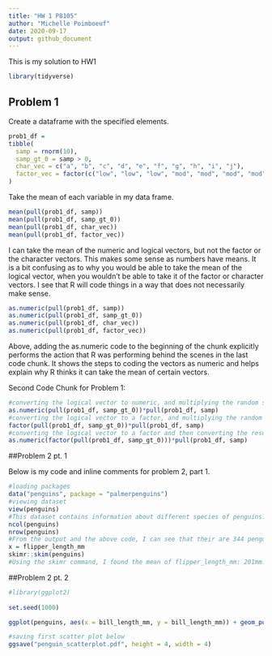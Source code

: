 ```yaml
---
title: "HW 1 P8105"
author: "Michelle Poimboeuf"
date: 2020-09-17
output: github_document
---
```


This is my solution to HW1

```r
library(tidyverse)
```

## Problem 1

Create a dataframe with the specified elements.

```r
prob1_df = 
tibble(
  samp = rnorm(10),
  samp_gt_0 = samp > 0, 
  char_vec = c("a", "b", "c", "d", "e", "f", "g", "h", "i", "j"),
  factor_vec = factor(c("low", "low", "low", "mod", "mod", "mod", "mod", "high", "high", "high"))
)
```

Take the mean of each variable in my data frame. 

```r
mean(pull(prob1_df, samp))
mean(pull(prob1_df, samp_gt_0))
mean(pull(prob1_df, char_vec))
mean(pull(prob1_df, factor_vec))
```
I can take the mean of the numeric and logical vectors, but not the factor or the character vectors. 
This makes some sense as numbers have means. It is a bit confusing as to why you would be able to take the
mean of the logical vector, when you wouldn't be able to take it of the factor or character vectors. I see that R will code things in a way that does not necessarily make sense. 

```r
as.numeric(pull(prob1_df, samp))
as.numeric(pull(prob1_df, samp_gt_0))
as.numeric(pull(prob1_df, char_vec))
as.numeric(pull(prob1_df, factor_vec))
```

Above, adding the as.numeric code to the beginning of the chunk explicitly performs the action that R was performing behind the scenes in the last code chunk. It shows the steps to coding the vectors as numeric and helps explain why R thinks it can take the mean of certain vectors. 

Second Code Chunk for Problem 1:

```r
#converting the logical vector to numeric, and multiplying the random sample by the result
as.numeric(pull(prob1_df, samp_gt_0))*pull(prob1_df, samp)
#converting the logical vector to a factor, and multiplying the random sample by the result
factor(pull(prob1_df, samp_gt_0))*pull(prob1_df, samp)
#converting the logical vector to a factor and then converting the result to numeric, and multiply the random sample by the result
as.numeric(factor(pull(prob1_df, samp_gt_0)))*pull(prob1_df, samp)
```

##Problem 2 pt. 1

Below is my code and inline comments for problem 2, part 1.
```r
#loading packages
data("penguins", package = "palmerpenguins")
#viewing dataset
view(penguins)
#This dataset contains information about different species of penguins. It includes information on their species, the island they come from, their bill length/depth in millimeters, their flipper length in millimeters, their body mass in grams, sex, and a corresponding year (2007-2009). It is input as individual level data.
ncol(penguins)
nrow(penguins)
#From the output and the above code, I can see that their are 344 penguins (rows) and 8 variables (columns).
x = flipper_length_mm
skimr::skim(penguins)
#Using the skimr command, I found the mean of flipper_length_mm: 201mm.
```

##Problem 2 pt. 2

```r
#library(ggplot2)
    
set.seed(1000)

ggplot(penguins, aes(x = bill_length_mm, y = bill_length_mm)) + geom_point(aes(color = species))

#saving first scatter plot below
ggsave("penguin_scatterplot.pdf", height = 4, width = 4)
```

